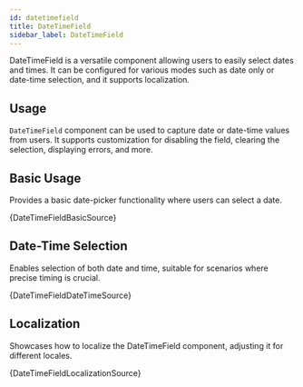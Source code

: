 ```yaml
---
id: datetimefield
title: DateTimeField
sidebar_label: DateTimeField
---
```


DateTimeField is a versatile component allowing users to easily select dates and times. It can be configured for various modes such as date only or date-time selection, and it supports localization.

## Usage

`DateTimeField` component can be used to capture date or date-time values from users. It supports customization for disabling the field, clearing the selection, displaying errors, and more.


## Basic Usage

Provides a basic date-picker functionality where users can select a date.


<CodeSample>
    <DateTimeFieldBasicDemo/>
</CodeSample>

<CodeBlock language="tsx">{DateTimeFieldBasicSource}</CodeBlock>

## Date-Time Selection

Enables selection of both date and time, suitable for scenarios where precise timing is crucial.


<CodeSample>
    <DateTimeFieldDateTimeDemo/>
</CodeSample>

<CodeBlock language="tsx">{DateTimeFieldDateTimeSource}</CodeBlock>

## Localization

Showcases how to localize the DateTimeField component, adjusting it for different locales.


<CodeSample>
    <DateTimeFieldLocalizationDemo/>
</CodeSample>

<CodeBlock language="tsx">{DateTimeFieldLocalizationSource}</CodeBlock>
